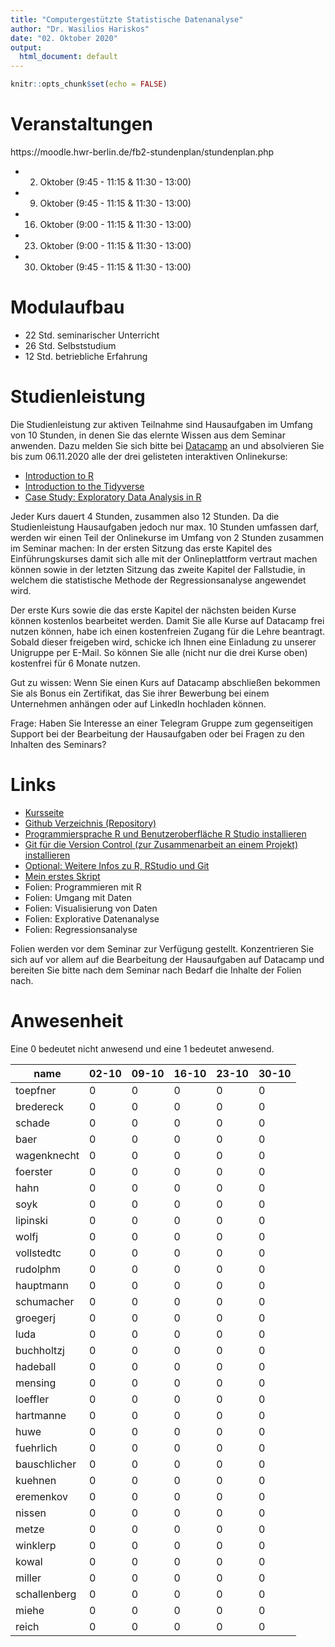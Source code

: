 ```yaml
---
title: "Computergestützte Statistische Datenanalyse"
author: "Dr. Wasilios Hariskos"
date: "02. Oktober 2020"
output:
  html_document: default
---
```


```r
knitr::opts_chunk$set(echo = FALSE)
```

# Veranstaltungen

https://moodle.hwr-berlin.de/fb2-stundenplan/stundenplan.php

+ 02. Oktober (9:45 - 11:15 & 11:30 - 13:00)
+ 09. Oktober (9:45 - 11:15 & 11:30 - 13:00)
+ 16. Oktober (9:00 - 11:15 & 11:30 - 13:00)
+ 23. Oktober (9:00 - 11:15 & 11:30 - 13:00)
+ 30. Oktober (9:45 - 11:15 & 11:30 - 13:00)

# Modulaufbau

+ 22 Std. seminarischer Unterricht
+ 26 Std. Selbststudium
+ 12 Std. betriebliche Erfahrung

# Studienleistung

Die Studienleistung zur aktiven Teilnahme sind Hausaufgaben im Umfang von 10 Stunden, in denen Sie das elernte Wissen aus dem Seminar anwenden. Dazu melden Sie sich bitte bei [Datacamp](www.datacamp.com) an und absolvieren Sie bis zum 06.11.2020 alle der drei gelisteten interaktiven Onlinekurse:

+ [Introduction to R](https://learn.datacamp.com/courses/free-introduction-to-r)
+ [Introduction to the Tidyverse](https://learn.datacamp.com/courses/introduction-to-the-tidyverse)
+ [Case Study: Exploratory Data Analysis in R](https://learn.datacamp.com/courses/case-study-exploratory-data-analysis-in-r)

Jeder Kurs dauert 4 Stunden, zusammen also 12 Stunden. Da die Studienleistung Hausaufgaben jedoch nur max. 10 Stunden umfassen darf, werden wir einen Teil der Onlinekurse im Umfang von 2 Stunden zusammen im Seminar machen: In der ersten Sitzung das erste Kapitel des Einführungskurses damit sich alle mit der Onlineplattform vertraut machen können sowie in der letzten Sitzung das zweite Kapitel der Fallstudie, in welchem die statistische Methode der Regressionsanalyse angewendet wird.

Der erste Kurs sowie die das erste Kapitel der nächsten beiden Kurse können kostenlos bearbeitet werden. Damit Sie alle Kurse auf Datacamp frei nutzen können, habe ich einen kostenfreien Zugang für die Lehre beantragt. Sobald dieser freigeben wird, schicke ich Ihnen eine Einladung zu unserer Unigruppe per E-Mail. So können Sie alle (nicht nur die drei Kurse oben) kostenfrei für 6 Monate nutzen.

Gut zu wissen: Wenn Sie einen Kurs auf Datacamp abschließen bekommen Sie als Bonus ein Zertifikat, das Sie ihrer Bewerbung bei einem Unternehmen anhängen oder auf LinkedIn hochladen können. 

Frage: Haben Sie Interesse an einer Telegram Gruppe zum gegenseitigen Support bei der Bearbeitung der Hausaufgaben oder bei Fragen zu den Inhalten des Seminars?

# Links
+ [Kursseite](https://tinyurl.com/y4mc5vp5)
+ [Github Verzeichnis (Repository)](https://github.com/wasilios-hariskos/csd-berlin20)
+ [Programmiersprache R und Benutzeroberfläche R Studio installieren](https://rstudio.com/products/rstudio/download/#download)
+ [Git für die Version Control (zur Zusammenarbeit an einem Projekt) installieren](https://git-scm.com/downloads)
+ [Optional: Weitere Infos zu R, RStudio und Git](https://www.geo.uzh.ch/microsite/reproducible_research/post/rr-rstudio-git/)
+ [Mein erstes Skript](https://raw.githubusercontent.com/wasilios-hariskos/csd-berlin20/master/01-mein-erstes-skript.R)
+ Folien: Programmieren mit R
+ Folien: Umgang mit Daten
+ Folien: Visualisierung von Daten
+ Folien: Explorative Datenanalyse
+ Folien: Regressionsanalyse

Folien werden vor dem Seminar zur Verfügung gestellt. Konzentrieren Sie sich auf vor allem auf die Bearbeitung der Hausaufgaben auf Datacamp und bereiten Sie bitte nach dem Seminar nach Bedarf die Inhalte der Folien nach.

# Anwesenheit

Eine 0 bedeutet nicht anwesend und eine 1 bedeutet anwesend.

|name | 02-10 | 09-10 | 16-10 | 23-10 | 30-10 |
|------|--|--|--|--|--|
|toepfner | 0 | 0 | 0 | 0 | 0 |
|bredereck | 0 | 0 | 0 | 0 | 0 |
|schade | 0 | 0 | 0 | 0 | 0 |
|baer | 0 | 0 | 0 | 0 | 0 |
|wagenknecht | 0 | 0 | 0 | 0 | 0 |
|foerster | 0 | 0 | 0 | 0 | 0 |
|hahn | 0 | 0 | 0 | 0 | 0 |
|soyk | 0 | 0 | 0 | 0 | 0 |
|lipinski | 0 | 0 | 0 | 0 | 0 |
|wolfj | 0 | 0 | 0 | 0 | 0 |
|vollstedtc | 0 | 0 | 0 | 0 | 0 |
|rudolphm | 0 | 0 | 0 | 0 | 0 |
|hauptmann | 0 | 0 | 0 | 0 | 0 |
|schumacher | 0 | 0 | 0 | 0 | 0 |
|groegerj | 0 | 0 | 0 | 0 | 0 |
|luda | 0 | 0 | 0 | 0 | 0 |
|buchholtzj | 0 | 0 | 0 | 0 | 0 |
|hadeball | 0 | 0 | 0 | 0 | 0 |
|mensing | 0 | 0 | 0 | 0 | 0 |
|loeffler | 0 | 0 | 0 | 0 | 0 |
|hartmanne | 0 | 0 | 0 | 0 | 0 |
|huwe | 0 | 0 | 0 | 0 | 0 |
|fuehrlich | 0 | 0 | 0 | 0 | 0 |
|bauschlicher | 0 | 0 | 0 | 0 | 0 |
|kuehnen | 0 | 0 | 0 | 0 | 0 |
|eremenkov | 0 | 0 | 0 | 0 | 0 |
|nissen | 0 | 0 | 0 | 0 | 0 |
|metze | 0 | 0 | 0 | 0 | 0 |
|winklerp | 0 | 0 | 0 | 0 | 0 |
|kowal | 0 | 0 | 0 | 0 | 0 |
|miller | 0 | 0 | 0 | 0 | 0 |
|schallenberg | 0 | 0 | 0 | 0 | 0 |
|miehe | 0 | 0 | 0 | 0 | 0 |
|reich | 0 | 0 | 0 | 0 | 0 |
